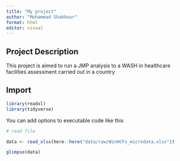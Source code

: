 ```yaml
---
title: "My project"
author: "Mohammad Shakkour"
format: html
editor: visual
---
```


## Project Description

This project is aimed to run a JMP analysis to a WASH in healthcare facilities assessment carried out in a country

## Import

```r

library(readxl)
library(tidyverse)

```

You can add options to executable code like this

```r

# read file

data <- read_xlsx(here::here("data/raw/WinHCFs_microdata.xlsx"))

glimpse(data)

```
